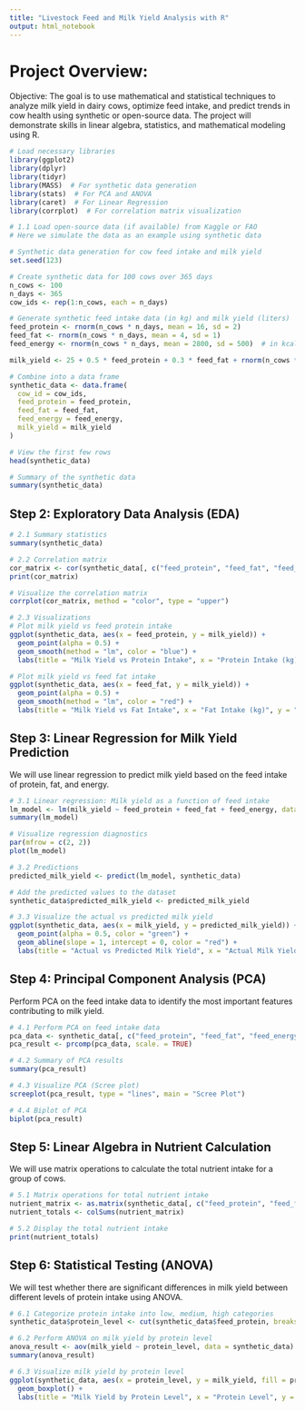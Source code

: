 ```yaml
---
title: "Livestock Feed and Milk Yield Analysis with R"
output: html_notebook
---
```


# Project Overview:
Objective: The goal is to use mathematical and statistical techniques to analyze milk yield in dairy cows, optimize feed intake, and predict trends in cow health using synthetic or open-source data. The project will demonstrate skills in linear algebra, statistics, and mathematical modeling using R.

```r
# Load necessary libraries
library(ggplot2)
library(dplyr)
library(tidyr)
library(MASS)  # For synthetic data generation
library(stats)  # For PCA and ANOVA
library(caret)  # For Linear Regression
library(corrplot)  # For correlation matrix visualization

# 1.1 Load open-source data (if available) from Kaggle or FAO
# Here we simulate the data as an example using synthetic data

# Synthetic data generation for cow feed intake and milk yield
set.seed(123)

# Create synthetic data for 100 cows over 365 days
n_cows <- 100
n_days <- 365
cow_ids <- rep(1:n_cows, each = n_days)

# Generate synthetic feed intake data (in kg) and milk yield (liters)
feed_protein <- rnorm(n_cows * n_days, mean = 16, sd = 2)
feed_fat <- rnorm(n_cows * n_days, mean = 4, sd = 1)
feed_energy <- rnorm(n_cows * n_days, mean = 2800, sd = 500)  # in kcal

milk_yield <- 25 + 0.5 * feed_protein + 0.3 * feed_fat + rnorm(n_cows * n_days, mean = 0, sd = 5)  # Milk yield in liters

# Combine into a data frame
synthetic_data <- data.frame(
  cow_id = cow_ids,
  feed_protein = feed_protein,
  feed_fat = feed_fat,
  feed_energy = feed_energy,
  milk_yield = milk_yield
)

# View the first few rows
head(synthetic_data)

# Summary of the synthetic data
summary(synthetic_data)

```


## Step 2: Exploratory Data Analysis (EDA)

```r
# 2.1 Summary statistics
summary(synthetic_data)

# 2.2 Correlation matrix
cor_matrix <- cor(synthetic_data[, c("feed_protein", "feed_fat", "feed_energy", "milk_yield")])
print(cor_matrix)

# Visualize the correlation matrix
corrplot(cor_matrix, method = "color", type = "upper")

# 2.3 Visualizations
# Plot milk yield vs feed protein intake
ggplot(synthetic_data, aes(x = feed_protein, y = milk_yield)) +
  geom_point(alpha = 0.5) +
  geom_smooth(method = "lm", color = "blue") +
  labs(title = "Milk Yield vs Protein Intake", x = "Protein Intake (kg)", y = "Milk Yield (liters)")

# Plot milk yield vs feed fat intake
ggplot(synthetic_data, aes(x = feed_fat, y = milk_yield)) +
  geom_point(alpha = 0.5) +
  geom_smooth(method = "lm", color = "red") +
  labs(title = "Milk Yield vs Fat Intake", x = "Fat Intake (kg)", y = "Milk Yield (liters)")


```

## Step 3: Linear Regression for Milk Yield Prediction
We will use linear regression to predict milk yield based on the feed intake of protein, fat, and energy.

```r
# 3.1 Linear regression: Milk yield as a function of feed intake
lm_model <- lm(milk_yield ~ feed_protein + feed_fat + feed_energy, data = synthetic_data)
summary(lm_model)

# Visualize regression diagnostics
par(mfrow = c(2, 2))
plot(lm_model)

# 3.2 Predictions
predicted_milk_yield <- predict(lm_model, synthetic_data)

# Add the predicted values to the dataset
synthetic_data$predicted_milk_yield <- predicted_milk_yield

# 3.3 Visualize the actual vs predicted milk yield
ggplot(synthetic_data, aes(x = milk_yield, y = predicted_milk_yield)) +
  geom_point(alpha = 0.5, color = "green") +
  geom_abline(slope = 1, intercept = 0, color = "red") +
  labs(title = "Actual vs Predicted Milk Yield", x = "Actual Milk Yield (liters)", y = "Predicted Milk Yield (liters)")

```

## Step 4: Principal Component Analysis (PCA)
Perform PCA on the feed intake data to identify the most important features contributing to milk yield.

```r
# 4.1 Perform PCA on feed intake data
pca_data <- synthetic_data[, c("feed_protein", "feed_fat", "feed_energy")]
pca_result <- prcomp(pca_data, scale. = TRUE)

# 4.2 Summary of PCA results
summary(pca_result)

# 4.3 Visualize PCA (Scree plot)
screeplot(pca_result, type = "lines", main = "Scree Plot")

# 4.4 Biplot of PCA
biplot(pca_result)

```

## Step 5: Linear Algebra in Nutrient Calculation
We will use matrix operations to calculate the total nutrient intake for a group of cows.

```r
# 5.1 Matrix operations for total nutrient intake
nutrient_matrix <- as.matrix(synthetic_data[, c("feed_protein", "feed_fat", "feed_energy")])
nutrient_totals <- colSums(nutrient_matrix)

# 5.2 Display the total nutrient intake
print(nutrient_totals)

```

## Step 6: Statistical Testing (ANOVA)
We will test whether there are significant differences in milk yield between different levels of protein intake using ANOVA.

```r
# 6.1 Categorize protein intake into low, medium, high categories
synthetic_data$protein_level <- cut(synthetic_data$feed_protein, breaks = 3, labels = c("Low", "Medium", "High"))

# 6.2 Perform ANOVA on milk yield by protein level
anova_result <- aov(milk_yield ~ protein_level, data = synthetic_data)
summary(anova_result)

# 6.3 Visualize milk yield by protein level
ggplot(synthetic_data, aes(x = protein_level, y = milk_yield, fill = protein_level)) +
  geom_boxplot() +
  labs(title = "Milk Yield by Protein Level", x = "Protein Level", y = "Milk Yield (liters)")

```

